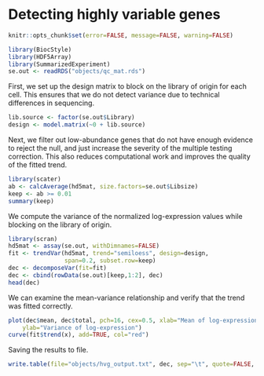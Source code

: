 # Detecting highly variable genes

```r
knitr::opts_chunk$set(error=FALSE, message=FALSE, warning=FALSE)
```

```r
library(BiocStyle)
library(HDF5Array)
library(SummarizedExperiment)
se.out <- readRDS("objects/qc_mat.rds")
```

First, we set up the design matrix to block on the library of origin for each cell.
This ensures that we do not detect variance due to technical differences in sequencing.

```r
lib.source <- factor(se.out$Library)
design <- model.matrix(~0 + lib.source)
```

Next, we filter out low-abundance genes that do not have enough evidence to reject the null, and just increase the severity of the multiple testing correction.
This also reduces computational work and improves the quality of the fitted trend.

```r
library(scater)
ab <- calcAverage(hd5mat, size.factors=se.out$Libsize)
keep <- ab >= 0.01
summary(keep)
```

We compute the variance of the normalized log-expression values while blocking on the library of origin.

```r
library(scran)
hd5mat <- assay(se.out, withDimnames=FALSE)
fit <- trendVar(hd5mat, trend="semiloess", design=design, 
                span=0.2, subset.row=keep)
dec <- decomposeVar(fit=fit)
dec <- cbind(rowData(se.out)[keep,1:2], dec)
head(dec)
```

We can examine the mean-variance relationship and verify that the trend was fitted correctly.

```r
plot(dec$mean, dec$total, pch=16, cex=0.5, xlab="Mean of log-expression", 
    ylab="Variance of log-expression")
curve(fit$trend(x), add=TRUE, col="red")
```

Saving the results to file.

```r
write.table(file="objects/hvg_output.txt", dec, sep="\t", quote=FALSE, col.names=NA)
```
